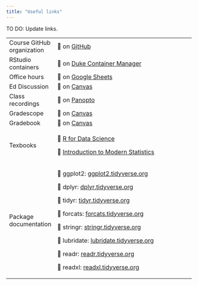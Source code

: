 ```yaml
---
title: "Useful links"
---
```


::: callout-important
TO DO: Update links.
:::

+----------------------------+---------------------------------------------------------------------------------------------------------------------------------+---+
| Course GitHub organization | 🔗 on [GitHub](https://github.com/sta199-f24)                                                                                   |   |
+----------------------------+---------------------------------------------------------------------------------------------------------------------------------+---+
| RStudio containers         | 🔗 on [Duke Container Manager](https://cmgr.oit.duke.edu/containers)                                                            |   |
+----------------------------+---------------------------------------------------------------------------------------------------------------------------------+---+
| Office hours               | 🔗 on [Google Sheets](https://docs.google.com/spreadsheets/d/1gXNQ9UMT01bU9qr-YDsA2GIpslldHmfwPg1gcOj2GTA/edit?usp=sharing)     |   |
+----------------------------+---------------------------------------------------------------------------------------------------------------------------------+---+
| Ed Discussion              | 🔗 on [Canvas](https://edstem.org/us/courses/50730/discussion/)                                                                 |   |
+----------------------------+---------------------------------------------------------------------------------------------------------------------------------+---+
| Class recordings           | 🔗 on [Panopto](https://duke.hosted.panopto.com/Panopto/Pages/Sessions/List.aspx?folderID=b5b29027-7084-40bf-9a2f-b0cf0100bb98) |   |
+----------------------------+---------------------------------------------------------------------------------------------------------------------------------+---+
| Gradescope                 | 🔗 on [Canvas](https://canvas.duke.edu/courses/26106/external_tools/181)                                                        |   |
+----------------------------+---------------------------------------------------------------------------------------------------------------------------------+---+
| Gradebook                  | 🔗 on [Canvas](https://canvas.duke.edu/courses/26106/gradebook)                                                                 |   |
+----------------------------+---------------------------------------------------------------------------------------------------------------------------------+---+
| Texbooks                   | 🔗 [R for Data Science](https://r4ds.hadley.nz/)                                                                                |   |
|                            |                                                                                                                                 |   |
|                            | 🔗 [Introduction to Modern Statistics](https://openintro-ims2.netlify.app/)                                                     |   |
+----------------------------+---------------------------------------------------------------------------------------------------------------------------------+---+
| Package documentation      | 🔗 ggplot2: [ggplot2.tidyverse.org](https://ggplot2.tidyverse.org/)                                                             |   |
|                            |                                                                                                                                 |   |
|                            | 🔗 dplyr: [dplyr.tidyverse.org](https://dplyr.tidyverse.org/)                                                                   |   |
|                            |                                                                                                                                 |   |
|                            | 🔗 tidyr: [tidyr.tidyverse.org](https://tidyr.tidyverse.org/)                                                                   |   |
|                            |                                                                                                                                 |   |
|                            | 🔗 forcats: [forcats.tidyverse.org](https://forcats.tidyverse.org/)                                                             |   |
|                            |                                                                                                                                 |   |
|                            | 🔗 stringr: [stringr.tidyverse.org](https://stringr.tidyverse.org/)                                                             |   |
|                            |                                                                                                                                 |   |
|                            | 🔗 lubridate: [lubridate.tidyverse.org](https://lubridate.tidyverse.org/)                                                       |   |
|                            |                                                                                                                                 |   |
|                            | 🔗 readr: [readr.tidyverse.org](https://readr.tidyverse.org/)                                                                   |   |
|                            |                                                                                                                                 |   |
|                            | 🔗 readxl: [readxl.tidyverse.org](https://readxl.tidyverse.org/)                                                                |   |
+----------------------------+---------------------------------------------------------------------------------------------------------------------------------+---+
